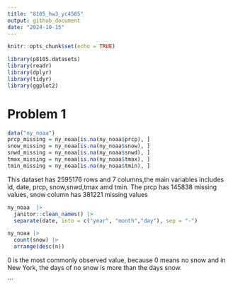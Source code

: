 ```yaml
---
title: "8105_hw3_yc4585"
output: github_document
date: "2024-10-15"
---
```


```r
knitr::opts_chunk$set(echo = TRUE)
```

```r
library(p8105.datasets)
library(readr)
library(dplyr)
library(tidyr)
library(ggplot2)
```

# Problem 1
```r
data("ny_noaa")
prcp_missing = ny_noaa[is.na(ny_noaa$prcp), ]
snow_missing = ny_noaa[is.na(ny_noaa$snow), ]
snwd_missing = ny_noaa[is.na(ny_noaa$snwd), ]
tmax_missing = ny_noaa[is.na(ny_noaa$tmax), ]
tmin_missing = ny_noaa[is.na(ny_noaa$tmin), ]

```
This dataset has 2595176 rows and 7 columns,the main variables includes id, date, prcp, snow,snwd,tmax amd tmin. The prcp has 145838 missing values, snow column has 381221 missing values


```r
ny_noaa  |>
  janitor::clean_names() |>
  separate(date, into = c("year", "month","day"), sep = "-") 

ny_noaa |>
  count(snow) |>
  arrange(desc(n))
```
0 is the most commonly observed value, because 0 means no snow and in New York, the days of no snow is more than the days snow.

```

